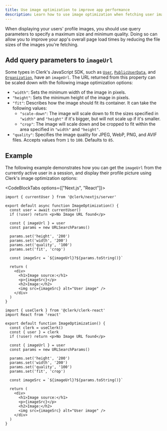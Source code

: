 ```yaml
---
title: Use image optimization to improve app performance
description: Learn how to use image optimization when fetching user images from Clerk.
---
```


When displaying your users' profile images, you should use query parameters to specify a maximum size and minimum quality. Doing so can allow you to improve your app's overall page load times by reducing the file sizes of the images you're fetching.

## Add query parameters to `imageUrl`

Some types in Clerk's JavaScript SDK, such as [`User`](/docs/references/javascript/user/user), [`PublicUserData`](/docs/references/javascript/types/public-user-data#properties), and [`Organization`](/docs/references/javascript/organization/organization#properties), have an `imageUrl`. The URL returned from this property can be scaled down with the following image optimization options:

- `"width"`: Sets the minimum width of the image in pixels.
- `"height"`: Sets the minimum height of the image in pixels.
- `"fit"`: Describes how the image should fit its container. It can take the following values:
  - `"scale-down"`: The image will scale down to fit the sizes specified in `"width"` and `"height"` if it's bigger, but will not scale up if it's smaller.
  - `"crop"`: The image will scale down and be cropped to fit within the area specified in `"width"` and `"height"`.
- `"quality"`: Specifies the image quality for JPEG, WebP, PNG, and AVIF files. Accepts values from `1` to `100`. Defaults to `85`.

## Example

The following example demonstrates how you can get the `imageUrl` from the currently active user in a session, and display their profile picture using Clerk's image optimization options:

<CodeBlockTabs options={["Next.js", "React"]}>
  ```tsx {{ filename: 'app/image-optimization/page.tsx' }}
  import { currentUser } from '@clerk/nextjs/server'

  export default async function ImageOptimization() {
    const user = await currentUser()
    if (!user) return <p>No Image URL found</p>

    const { imageUrl } = user
    const params = new URLSearchParams()

    params.set('height', '200')
    params.set('width', '200')
    params.set('quality', '100')
    params.set('fit', 'crop')

    const imageSrc = `${imageUrl}?${params.toString()}`

    return (
      <div>
        <h1>Image source:</h1>
        <p>{imageSrc}</p>
        <h2>Image:</h2>
        <img src={imageSrc} alt="User image" />
      </div>
    )
  }
  ```

  ```tsx {{ filename: 'components/image-optimization.tsx' }}
  import { useClerk } from '@clerk/clerk-react'
  import React from 'react'

  export default function ImageOptimization() {
    const clerk = useClerk()
    const { user } = clerk
    if (!user) return <p>No Image URL found</p>

    const { imageUrl } = user
    const params = new URLSearchParams()

    params.set('height', '200')
    params.set('width', '200')
    params.set('quality', '100')
    params.set('fit', 'crop')

    const imageSrc = `${imageUrl}?${params.toString()}`

    return (
      <div>
        <h1>Image source:</h1>
        <p>{imageSrc}</p>
        <h2>Image:</h2>
        <img src={imageSrc} alt="User image" />
      </div>
    )
  }
  ```
</CodeBlockTabs>
